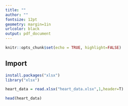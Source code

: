 ```yaml
---
title: "" 
author: ""
fontsize: 12pt
geometry: margin=1in
urlcolor: black
output: pdf_document
---
```



```r
knitr::opts_chunk$set(echo = TRUE, highlight=FALSE)
```


## Import
```r

install.packages("xlsx")
library("xlsx")

heart_data = read.xlsx("heart_data.xlsx",1,header=T)

head(heart_data)
```


